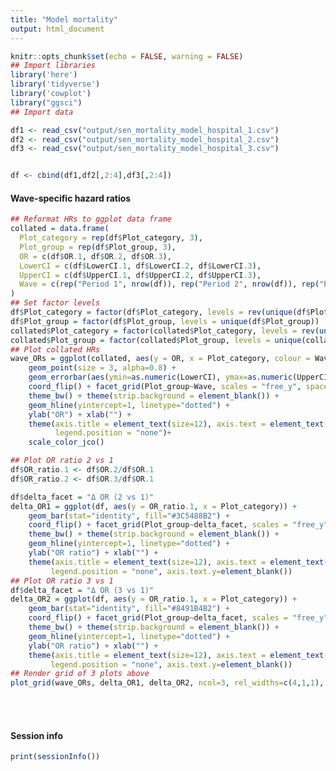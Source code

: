 ```yaml
---
title: "Model mortality"
output: html_document
---
```


```r
knitr::opts_chunk$set(echo = FALSE, warning = FALSE)
## Import libraries
library('here')
library('tidyverse')
library('cowplot')
library("ggsci")
## Import data

df1 <- read_csv("output/sen_mortality_model_hospital_1.csv")
df2 <- read_csv("output/sen_mortality_model_hospital_2.csv")
df3 <- read_csv("output/sen_mortality_model_hospital_3.csv")


df <- cbind(df1,df2[,2:4],df3[,2:4])
```

#### Wave-specific hazard ratios
```r
## Reformat HRs to ggplot data frame
collated = data.frame(
  Plot_category = rep(df$Plot_category, 3),
  Plot_group = rep(df$Plot_group, 3),
  OR = c(df$OR.1, df$OR.2, df$OR.3),
  LowerCI = c(df$LowerCI.1, df$LowerCI.2, df$LowerCI.3),
  UpperCI = c(df$UpperCI.1, df$UpperCI.2, df$UpperCI.3),
  Wave = c(rep("Period 1", nrow(df)), rep("Period 2", nrow(df)), rep("Period 3", nrow(df)))
)
## Set factor levels
df$Plot_category = factor(df$Plot_category, levels = rev(unique(df$Plot_category)))
df$Plot_group = factor(df$Plot_group, levels = unique(df$Plot_group))
collated$Plot_category = factor(collated$Plot_category, levels = rev(unique(collated$Plot_category)))
collated$Plot_group = factor(collated$Plot_group, levels = unique(collated$Plot_group))
## Plot collated HRs
wave_ORs = ggplot(collated, aes(y = OR, x = Plot_category, colour = Wave)) + 
    geom_point(size = 3, alpha=0.8) +
    geom_errorbar(aes(ymin=as.numeric(LowerCI), ymax=as.numeric(UpperCI), colour = Wave), width=0) + 
    coord_flip() + facet_grid(Plot_group~Wave, scales = "free_y", space = "free_y") + 
    theme_bw() + theme(strip.background = element_blank()) + 
    geom_hline(yintercept=1, linetype="dotted") + 
    ylab("OR") + xlab("") +
    theme(axis.title = element_text(size=12), axis.text = element_text(size=12), strip.text.x = element_text(size=12), strip.text.y = element_blank(), 
          legend.position = "none")+
    scale_color_jco()

## Plot OR ratio 2 vs 1
df$OR_ratio.1 <- df$OR.2/df$OR.1
df$OR_ratio.2 <- df$OR.3/df$OR.1

df$delta_facet = "Δ OR (2 vs 1)"
delta_OR1 = ggplot(df, aes(y = OR_ratio.1, x = Plot_category)) + 
    geom_bar(stat="identity", fill="#3C5488B2") +
    coord_flip() + facet_grid(Plot_group~delta_facet, scales = "free_y", space = "free_y") + 
    theme_bw() + theme(strip.background = element_blank()) + 
    geom_hline(yintercept=1, linetype="dotted") + 
    ylab("OR ratio") + xlab("") +
    theme(axis.title = element_text(size=12), axis.text = element_text(size=12), strip.text.x = element_text(size=12), strip.text.y = element_blank(), 
         legend.position = "none", axis.text.y=element_blank())
## Plot OR ratio 3 vs 1
df$delta_facet = "Δ OR (3 vs 1)"
delta_OR2 = ggplot(df, aes(y = OR_ratio.1, x = Plot_category)) + 
    geom_bar(stat="identity", fill="#8491B4B2") +
    coord_flip() + facet_grid(Plot_group~delta_facet, scales = "free_y", space = "free_y") + 
    theme_bw() + theme(strip.background = element_blank()) + 
    geom_hline(yintercept=1, linetype="dotted") + 
    ylab("OR ratio") + xlab("") +
    theme(axis.title = element_text(size=12), axis.text = element_text(size=12), strip.text.x = element_text(size=12), strip.text.y = element_blank(), 
         legend.position = "none", axis.text.y=element_blank())
## Render grid of 3 plots above
plot_grid(wave_ORs, delta_OR1, delta_OR2, ncol=3, rel_widths=c(4,1,1), align="h", axis="tb")
```
<br/><br/>


#### Session info
```r
print(sessionInfo())
```

